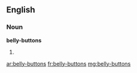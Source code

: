 ==English==

===Noun===
'''belly-buttons'''

# {{plural of|[[belly-button]]}}

[[ar:belly-buttons]]
[[fr:belly-buttons]]
[[mg:belly-buttons]]
